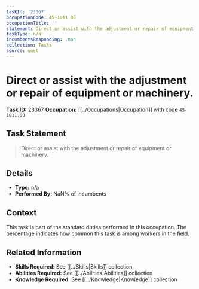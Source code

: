 ```yaml
---
taskId: '23367'
occupationCode: 45-1011.00
occupationTitle: ''
statement: Direct or assist with the adjustment or repair of equipment or machinery.
taskType: n/a
incumbentsResponding: .nan
collection: Tasks
source: onet
---
```

# Direct or assist with the adjustment or repair of equipment or machinery.

**Task ID:** 23367
**Occupation:** [[../Occupations|Occupation]] with code `45-1011.00`

## Task Statement

> Direct or assist with the adjustment or repair of equipment or machinery.

## Details

- **Type:** n/a
- **Performed By:** NaN% of incumbents

## Context

This task is part of the standard duties performed in this occupation. The percentage indicates how common this task is among workers in the field.

## Related Information

- **Skills Required:** See [[../Skills|Skills]] collection
- **Abilities Required:** See [[../Abilities|Abilities]] collection
- **Knowledge Required:** See [[../Knowledge|Knowledge]] collection
